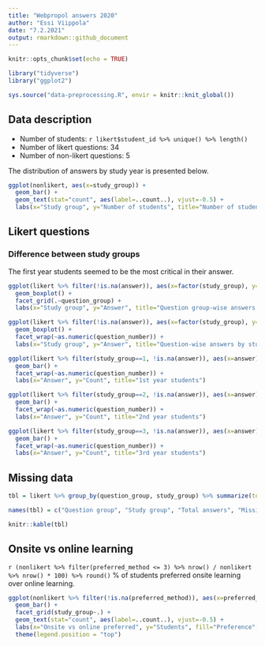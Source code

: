 ```yaml
---
title: "Webpropol answers 2020"
author: "Essi Viippola"
date: "7.2.2021"
output: rmarkdown::github_document
---
```


```r
knitr::opts_chunk$set(echo = TRUE)
```

```r
library("tidyverse")
library("ggplot2")

sys.source("data-preprocessing.R", envir = knitr::knit_global())

```

## Data description

- Number of students: `r likert$student_id %>% unique() %>% length()`
- Number of likert questions: 34
- Number of non-likert questions: 5

The distribution of answers by study year is presented below.

```r
ggplot(nonlikert, aes(x=study_group)) + 
  geom_bar() +
  geom_text(stat="count", aes(label=..count..), vjust=-0.5) +
  labs(x="Study group", y="Number of students", title="Number of students by study year")
```

## Likert questions

### Difference between study groups

The first year students seemed to be the most critical in their answer.

```r
ggplot(likert %>% filter(!is.na(answer)), aes(x=factor(study_group), y=answer)) + 
  geom_boxplot() + 
  facet_grid(.~question_group) +
  labs(x="Study group", y="Answer", title="Question group-wise answers by study group")
```

```r
ggplot(likert %>% filter(!is.na(answer)), aes(x=factor(study_group), y=answer)) + 
  geom_boxplot() + 
  facet_wrap(~as.numeric(question_number)) +
  labs(x="Study group", y="Answer", title="Question-wise answers by study group")
```

```r
ggplot(likert %>% filter(study_group==1, !is.na(answer)), aes(x=answer)) + 
  geom_bar() + 
  facet_wrap(~as.numeric(question_number)) +
  labs(x="Answer", y="Count", title="1st year students")
```

```r
ggplot(likert %>% filter(study_group==2, !is.na(answer)), aes(x=answer)) + 
  geom_bar() + 
  facet_wrap(~as.numeric(question_number)) +
  labs(x="Answer", y="Count", title="2nd year students")
```

```r
ggplot(likert %>% filter(study_group==3, !is.na(answer)), aes(x=answer)) + 
  geom_bar() + 
  facet_wrap(~as.numeric(question_number)) +
  labs(x="Answer", y="Count", title="3rd year students")
```


## Missing data

```r
tbl = likert %>% group_by(question_group, study_group) %>% summarize(total_answers = n(), missing_answers = sum(is.na(answer)), missing_pct = round(missing_answers / total_answers * 100, 1))

names(tbl) = c("Question group", "Study group", "Total answers", "Missing answers", "Missing answers (%)")

knitr::kable(tbl)
```


## Onsite vs online learning

`r (nonlikert %>% filter(preferred_method <= 3) %>% nrow() / nonlikert %>% nrow() * 100) %>% round()` % of students preferred onsite learning over online learning.

```r
ggplot(nonlikert %>% filter(!is.na(preferred_method)), aes(x=preferred_method, fill=ifelse(preferred_method <= 3, "onsite preferred", "online preferred"))) + 
  geom_bar() + 
  facet_grid(study_group~.) +
  geom_text(stat="count", aes(label=..count..), vjust=-0.5) +
  labs(x="Onsite vs online preferred", y="Students", fill="Preference", title="Students' onsite vs online preference by study group") +
  theme(legend.position = "top")
```
